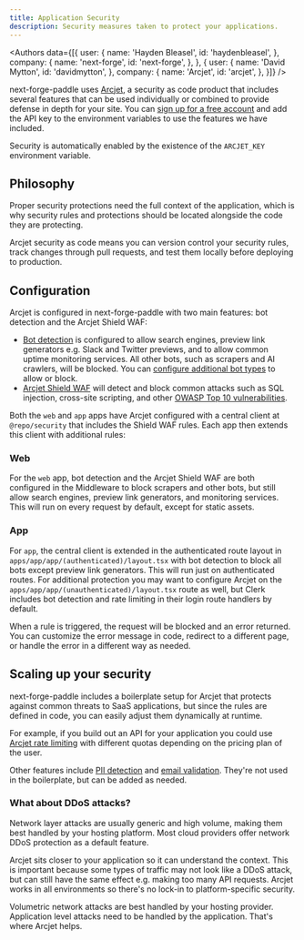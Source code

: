 ```yaml
---
title: Application Security
description: Security measures taken to protect your applications.
---
```



<Authors data={[{
  user: {
    name: 'Hayden Bleasel',
    id: 'haydenbleasel',
  },
  company: {
    name: 'next-forge',
    id: 'next-forge',
  },
}, {
  user: {
    name: 'David Mytton',
    id: 'davidmytton',
  },
  company: {
    name: 'Arcjet',
    id: 'arcjet',
  },
}]} />

next-forge-paddle uses [Arcjet](https://arcjet.com/), a security as code product that includes several features that can be used individually or combined to provide defense in depth for your site. You can [sign up for a free account](https://arcjet.com/) and add the API key to the environment variables to use the features we have included.

<Note>Security is automatically enabled by the existence of the `ARCJET_KEY` environment variable.</Note>

## Philosophy

Proper security protections need the full context of the application, which is why security rules and protections should be located alongside the code they are protecting.

Arcjet security as code means you can version control your security rules, track changes through pull requests, and test them locally before deploying to production.

## Configuration

Arcjet is configured in next-forge-paddle with two main features: bot detection and the Arcjet Shield WAF:

- [Bot detection](https://docs.arcjet.com/bot-protection/concepts) is configured to allow search engines, preview link generators e.g. Slack and Twitter previews, and to allow common uptime monitoring services. All other bots, such as scrapers and AI crawlers, will be blocked. You can [configure additional bot types](https://docs.arcjet.com/bot-protection/identifying-bots) to allow or block.
- [Arcjet Shield WAF](https://docs.arcjet.com/shield/concepts) will detect and block common attacks such as SQL injection, cross-site scripting, and other [OWASP Top 10 vulnerabilities](https://owasp.org/www-project-top-ten/).

Both the `web` and `app` apps have Arcjet configured with a central client at `@repo/security`  that includes the Shield WAF rules. Each app then extends this client with additional rules:

### Web

For the `web` app, bot detection and the Arcjet Shield WAF are both configured in the Middleware to block scrapers and other bots, but still allow search engines, preview link generators, and monitoring services. This will run on every request by default, except for static assets.

### App

For `app`, the central client is extended in the authenticated route layout in `apps/app/app/(authenticated)/layout.tsx` with bot detection to block all bots except preview link generators. This will run just on authenticated routes. For additional protection you may want to configure Arcjet on the `apps/app/app/(unauthenticated)/layout.tsx` route as well, but Clerk includes bot detection and rate limiting in their login route handlers by default.

When a rule is triggered, the request will be blocked and an error returned. You can customize the error message in code, redirect to a different page, or handle the error in a different way as needed.

## Scaling up your security

next-forge-paddle includes a boilerplate setup for Arcjet that protects against common threats to SaaS applications, but since the rules are defined in code, you can easily adjust them dynamically at runtime.

For example, if you build out an API for your application you could use [Arcjet rate limiting](https://docs.arcjet.com/rate-limiting/quick-start) with different quotas depending on the pricing plan of the user.

Other features include [PII detection](https://docs.arcjet.com/sensitive-info/quick-start) and [email validation](https://docs.arcjet.com/email-validation/quick-start). They're not used in the boilerplate, but can be added as needed.

### What about DDoS attacks?

Network layer attacks are usually generic and high volume, making them best handled by your hosting platform. Most cloud providers offer network DDoS protection as a default feature.

Arcjet sits closer to your application so it can understand the context. This is important because some types of traffic may not look like a DDoS attack, but can still have the same effect e.g. making too many API requests. Arcjet works in all environments so there's no lock-in to platform-specific security.

Volumetric network attacks are best handled by your hosting provider. Application level attacks need to be handled by the application. That's where Arcjet helps.
